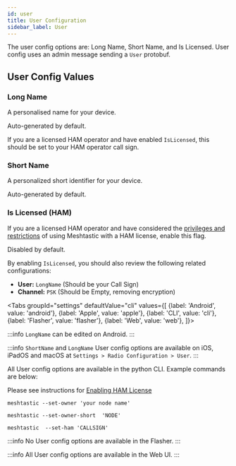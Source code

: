 ```yaml
---
id: user
title: User Configuration
sidebar_label: User
---
```



The user config options are: Long Name, Short Name, and Is Licensed. User config uses an admin message sending a `User` protobuf.

## User Config Values

### Long Name

A personalised name for your device.

Auto-generated by default.

If you are a licensed HAM operator and have enabled `IsLicensed`, this should be set to your HAM operator call sign.

### Short Name

A personalized short identifier for your device.

Auto-generated by default.

### Is Licensed (HAM)

If you are a licensed HAM operator and have considered the [privileges and restrictions](/docs/faq/ham#what-is-the-benefit-of-using-my-ham-license-with-meshtastic) of using Meshtastic with a HAM license, enable this flag.

Disabled by default.

By enabling `IsLicensed`, you should also review the following related configurations:

- **User:** `LongName` (Should be your Call Sign)
- **Channel:** `PSK` (Should be Empty, removing encryption)

<Tabs
groupId="settings"
defaultValue="cli"
values={[
{label: 'Android', value: 'android'},
{label: 'Apple', value: 'apple'},
{label: 'CLI', value: 'cli'},
{label: 'Flasher', value: 'flasher'},
{label: 'Web', value: 'web'},
]}>

<TabItem value="android">

:::info
`LongName` can be edited on Android.
:::

</TabItem>

<TabItem value="apple">

:::info
`ShortName` and `LongName` User config options are available on iOS, iPadOS and macOS at `Settings > Radio Configuration > User`.
:::

</TabItem>

<TabItem value="cli">

All User config options are available in the python CLI. Example commands are below:

Please see instructions for [Enabling HAM License](/docs/software/python/python-uses#ham-radio-support)

```shell title="Set the LongName Value"
meshtastic --set-owner 'your node name'
```

```shell title="Set the ShortName Value"
meshtastic --set-owner-short  'NODE'
```

```shell title="Enable Ham Mode, set name to license, disable encryption"
meshtastic  --set-ham 'CALLSIGN'
```


</TabItem>

<TabItem value="flasher">

:::info
No User config options are available in the Flasher.
:::

</TabItem>

<TabItem value="web">

:::info
All User config options are available in the Web UI.
:::

</TabItem>
</Tabs>